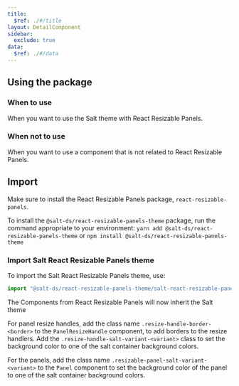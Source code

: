 ```yaml
---
title:
  $ref: ./#/title
layout: DetailComponent
sidebar:
  exclude: true
data:
  $ref: ./#/data
---
```


## Using the package

### When to use

When you want to use the Salt theme with React Resizable Panels.

### When not to use

When you want to use a component that is not related to React Resizable Panels.

## Import

Make sure to install the React Resizable Panels package, `react-resizable-panels`.

To install the `@salt-ds/react-resizable-panels-theme` package, run the command appropriate to your environment: `yarn add @salt-ds/react-resizable-panels-theme` or `npm install @salt-ds/react-resizable-panels-theme`

### Import Salt React Resizable Panels theme

To import the Salt React Resizable Panels theme, use:

```js
import "@salt-ds/react-resizable-panels-theme/salt-react-resizable-panels-theme.css";
```

The Components from React Resizable Panels will now inherit the Salt theme

For panel resize handles, add the class name `.resize-handle-border-<border>` to the `PanelResizeHandle` component, to add borders to the resize handlers. Add the `.resize-handle-salt-variant-<variant>` class to set the background color to one of the salt container background colors.

For the panels, add the class name `.resizable-panel-salt-variant-<variant>` to the `Panel` component to set the background color of the panel to one of the salt container background colors.
